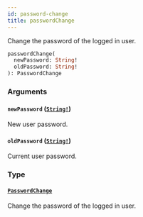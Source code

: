 ```yaml
---
id: password-change
title: passwordChange
---
```


Change the password of the logged in user.

```graphql
passwordChange(
  newPassword: String!
  oldPassword: String!
): PasswordChange

```

### Arguments

#### `newPassword` ([`String!`](../../../developer/api-reference/scalars/string))

New user password.

#### `oldPassword` ([`String!`](../../../developer/api-reference/scalars/string))

Current user password.

### Type

#### [`PasswordChange`](../../../developer/api-reference/objects/password-change)

Change the password of the logged in user.
